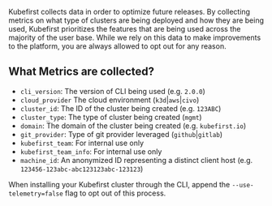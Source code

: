 Kubefirst collects data in order to optimize future releases. By collecting metrics on what type of clusters are being deployed and how they are being used, Kubefirst prioritizes the features that are being used across the majority of the user base. While we rely on this data to make improvements to the platform, you are always allowed to opt out for any reason.

## What Metrics are collected?

- `cli_version`:          The version of CLI being used (e.g. `2.0.0`)
- `cloud_provider`       The cloud environment (`k3d`|`aws`|`civo`)
- `cluster_id`:           The ID of the cluster being created (e.g. `123ABC`)
- `cluster_type`:         The type of cluster being created (`mgmt`)
- `domain`:               The domain of the cluster being created (e.g. `kubefirst.io`)
- `git_provider`:         Type of git provider leveraged (`github`|`gitlab`)
- `kubefirst_team`:       For internal use only
- `kubefirst_team_info`:  For internal use only
- `machine_id`:           An anonymized ID representing a distinct client host (e.g. `123456-123abc-abc123123abc-123123`)

When installing your Kubefirst cluster through the CLI, append the `--use-telemetry=false` flag to opt out of this process.
